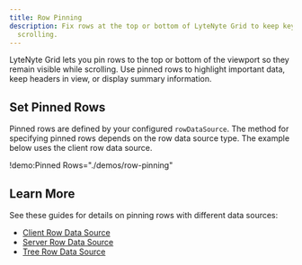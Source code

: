 ```yaml
---
title: Row Pinning
description: Fix rows at the top or bottom of LyteNyte Grid to keep key information visible while
  scrolling.
---
```


LyteNyte Grid lets you pin rows to the top or bottom of the viewport so they remain visible while
scrolling. Use pinned rows to highlight important data, keep headers in view, or display summary
information.

## Set Pinned Rows

Pinned rows are defined by your configured `rowDataSource`. The method for specifying pinned rows
depends on the row data source type. The example below uses the client row data source.

!demo:Pinned Rows="./demos/row-pinning"

## Learn More

See these guides for details on pinning rows with different data sources:

- [Client Row Data Source](/docs/row-client-data-source)
- [Server Row Data Source](/docs/row-server-data-source)
- [Tree Row Data Source](/docs/row-tree-data-source)
